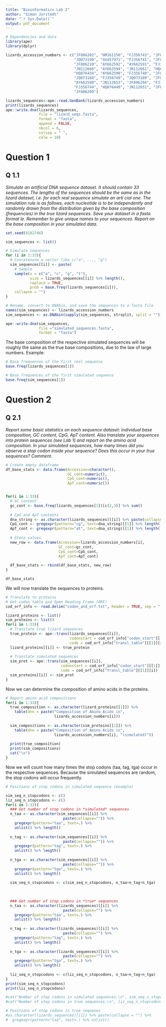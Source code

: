 ```yaml
---
title: "Bioinformatics Lab 2"
author: "Simon Jorstedt"
date: "`r Sys.Date()`"
output: pdf_document
---
```


```r
# Dependencies and data
library(ape)
library(dplyr)

lizards_accession_numbers <- c("JF806202", "HM161150", "FJ356743", "JF806205", 
                               "JQ073190", "GU457971", "FJ356741", "JF806207",
                               "JF806210", "AY662592", "AY662591", "FJ356748",       
                               "JN112660", "AY662594", "JN112661", "HQ876437", 
                               "HQ876434", "AY662590", "FJ356740", "JF806214", 
                               "JQ073188", "FJ356749", "JQ073189", "JF806216", 
                               "AY662598", "JN112653", "JF806204", "FJ356747", 
                               "FJ356744", "HQ876440", "JN112651", "JF806215",
                               "JF806209")

lizards_sequences<-ape::read.GenBank(lizards_accession_numbers)
print(lizards_sequences)
ape::write.dna(lizards_sequences,
               file = "lizard_seqs.fasta", 
               format = "fasta", 
               append = FALSE, 
               nbcol = 6,
               colsep = " ", 
               colw = 10)
```

# Question 1
## Q 1.1
*Simulate an artificial DNA sequence dataset. It should contain 33 sequences. The lengths of the sequences should be the same as in the lizard dataset, i.e. for each real sequence simulate an arti cial one. The simulation rule is as follows, each nucleotide is to be independently and randomly drawn from the distribution given by the base composition (frequencies) in the true lizard sequences. Save your dataset in a fasta format le. Remember to give unique names to your sequences. Report on the base composition in your simulated data.*

```r
set.seed(8182746)

sim_sequences <- list()

# Simulate sequences
for (i in 1:33){
  # Concatenate a vector like c("a", ..., "g")
  sim_sequences[[i]] <- paste(
    # Sample 
    sample(x = c("a", "c", "g", "t"),
           size = lizards_sequences[[i]] %>% length(),
           replace = TRUE,
           prob = base.freq(lizards_sequences[i])),
    collapse = "")
}

# Rename, convert to DNAbin, and save the sequences to a fasta file
names(sim_sequences) <- lizards_accession_numbers
sim_sequences <- as.DNAbin(sapply(sim_sequences, strsplit, split = ""))

ape::write.dna(sim_sequences,
               file ="simulated_sequences.fasta",
               format = "fasta")
```

The base composition of the respective simulated sequences will be roughly the same as the true base compositions, due to the law of large numbers. Example:

```r
# Base frequences of the first real sequence
base.freq(lizards_sequences[1])

# Base frequences of the first simulated sequence
base.freq(sim_sequences[1])
```

# Question 2
## Q 2.1
*Report some basic statistics on each sequence dataset: individual base composition, GC content, CpG, ApT content. Also translate your sequences into protein sequences (see Lab 1) and report on the amino acid composition. In your simulated sequences, how many times did you observe a stop codon inside your sequence? Does this occur in your true sequences? Comment.*

```r
# Create empty dataframe
df_base_stats <- data.frame(Accession=character(),
                            GC_cont=numeric(),
                            CpG_cont=numeric(),
                            ApT_cont=numeric())


for(i in 1:33){
  # GC content
  gc_cont <- base.freq(lizards_sequences[1])[c(2,3)] %>% sum()
  
  # CpG and ApT contents
  dna_string <- as.character(lizards_sequences)[[i]] %>% paste(collapse = "")
  CpG_cont <- gregexpr(pattern="cg", text=dna_string)[[1]] %>% length() %>% {2*./nchar(dna_string)}
  ApT_cont <- gregexpr(pattern="at", text=dna_string)[[1]] %>% length() %>% {2*./nchar(dna_string)}
  
  # Store values
  new_row <- data.frame(Accession=lizards_accession_numbers[i],
                        GC_cont=gc_cont,
                        CpG_cont=CpG_cont,
                        ApT_cont=ApT_cont)
  
  df_base_stats <- rbind(df_base_stats, new_row)
}

df_base_stats
```

We will now translate the sequences to proteins.

```r
# Translate to proteins
# Get codon table and Open Reading Frame (ORF)
cod_orf_info <- read.delim("codon_and_orf.txt", header = TRUE, sep = ",")

lizard_proteins <- list()
sim_proteins <- list()
for(i in 1:33){
  # Translate true lizard sequences
  true_protein <- ape::trans(lizards_sequences[[i]],
                             codonstart = cod_orf_info["codon_start"][[1]][i],
                             code = cod_orf_info["transl_table"][[1]][i])
  lizard_proteins[[i]] <- true_protein
  
  # Translate simulated sequences
  sim_prot <- ape::trans(sim_sequences[[i]],
                         codonstart = cod_orf_info["codon_start"][[1]][i],
                         code = cod_orf_info["transl_table"][[1]][i])
  sim_proteins[[i]] <- sim_prot
}
```

Now we can determine the composition of amino acids in the proteins.

```r
# Report amino acid compositions
for(i in 1:33){
  true_composition <- as.character(lizard_proteins[[1]]) %>%
    table(dnn = paste("Composition of Amino Acids in",
                      lizards_accession_numbers[i]))
  
  sim_compositions <- as.character(sim_proteins[[1]]) %>%
    table(dnn = paste("Composition of Amino Acids in",
                      lizards_accession_numbers[i], "(simulated)"))
  
  print(true_composition)
  print(sim_compositions)
  cat("\n")
}
```

Now we will count how many times the stop codons (taa, tag, tga) occur in the respective sequences. Because the simulated sequences are random, the stop codons will occur frequently.
```r
# Positions of stop codons in simulated sequence (example)

sim_seq_n_stopcodons <- c()
liz_seq_n_stopcodons <- c()
for(i in 1:33){
  ### Get number of stop codons in *simulated* sequences
  n_taa <- as.character(sim_sequences[[i]] %>%
                          paste(collapse="")) %>%
    gregexpr(pattern="taa", text=.) %>%
    unlist() %>% length()
  
  n_tag <- as.character(sim_sequences[[i]] %>%
                          paste(collapse="")) %>%
    gregexpr(pattern="tag", text=.) %>%
    unlist() %>% length()
  
  n_tga <- as.character(sim_sequences[[i]] %>%
                          paste(collapse="")) %>%
    gregexpr(pattern="tga", text=.) %>%
    unlist() %>% length()
  
  sim_seq_n_stopcodons <- c(sim_seq_n_stopcodons, n_taa+n_tag+n_tga)
  
  
  
  ### Get number of stop codons in *true* sequences
  n_taa <- as.character(lizards_sequences)[[i]] %>%
                          paste(collapse="") %>%
    gregexpr(pattern="taa", text=.) %>%
    unlist() %>% length()
  
  n_tag <- as.character(lizards_sequences)[[i]] %>%
                          paste(collapse="") %>%
    gregexpr(pattern="tag", text=.) %>%
    unlist() %>% length()
  
  n_tga <- as.character(lizards_sequences)[[i]] %>%
                          paste(collapse="") %>%
    gregexpr(pattern="tga", text=.) %>%
    unlist() %>% length()
  
  liz_seq_n_stopcodons <- c(liz_seq_n_stopcodons, n_taa+n_tag+n_tga)
}
print(sim_seq_n_stopcodons)
print(liz_seq_n_stopcodons)

#cat("Number of stop codons in simulated sequences:\n", sim_seq_n_stopcodons, "\n")
#cat("Number of stop codons in true sequences:\n", liz_seq_n_stopcodons, "\n")

# Positions of stop codons in true sequenes
#as.character(lizards_sequences)[[1]] %>% paste(collapse = "") %>%
#  gregexpr(pattern="taa", text=.) %>% unlist()
```























